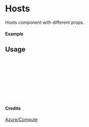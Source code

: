 
<Meta of={Hosts} title="Azure/Compute/Hosts" />

# Hosts

Hosts component with different props.

#### Example

<Canvas of={Hosts.Primary} />

## Usage

```ts
import { Hosts } from "yadl-ui";

const Example = () => {
  return (
      <Hosts />
  );
};

export default Example;
```

#### Credits
[Azure/Compute](https://learn.microsoft.com/en-us/azure/architecture/icons/)
